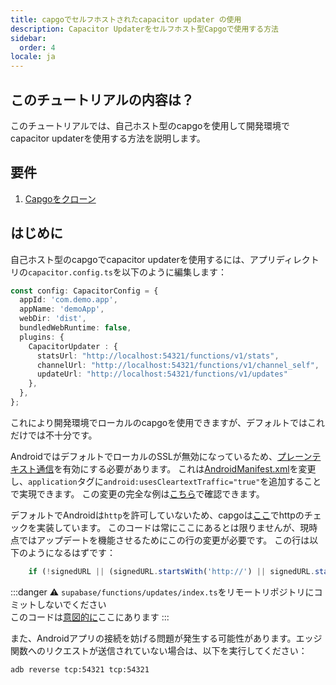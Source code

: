 ```yaml
---
title: capgoでセルフホストされたcapacitor updater の使用
description: Capacitor Updaterをセルフホスト型Capgoで使用する方法
sidebar:
  order: 4
locale: ja
---
```


## このチュートリアルの内容は？

このチュートリアルでは、自己ホスト型のcapgoを使用して開発環境でcapacitor updaterを使用する方法を説明します。

## 要件

1. [Capgoをクローン](https://github.com/Cap-go/capgo)

## はじめに

自己ホスト型のcapgoでcapacitor updaterを使用するには、アプリディレクトリの`capacitor.config.ts`を以下のように編集します：

```ts
const config: CapacitorConfig = {
  appId: 'com.demo.app',
  appName: 'demoApp',
  webDir: 'dist',
  bundledWebRuntime: false,
  plugins: {
    CapacitorUpdater : {
      statsUrl: "http://localhost:54321/functions/v1/stats",
      channelUrl: "http://localhost:54321/functions/v1/channel_self",
      updateUrl: "http://localhost:54321/functions/v1/updates"
    },
  },
};
```

これにより開発環境でローカルのcapgoを使用できますが、デフォルトではこれだけでは不十分です。

AndroidではデフォルトでローカルのSSLが無効になっているため、[プレーンテキスト通信](https://developer.android.com/topic/security/risks/cleartext)を有効にする必要があります。
これは[AndroidManifest.xml](https://github.com/Cap-go/capacitor-updater/blob/main/android/src/main/AndroidManifest.xml)を変更し、`application`タグに`android:usesCleartextTraffic="true"`を追加することで実現できます。
この変更の完全な例は[こちら](https://gist.github.com/WcaleNieWolny/061a015acdebe35eaf3afd7030797701)で確認できます。

デフォルトでAndroidは`http`を許可していないため、capgoは[ここ](https://github.com/Cap-go/capgo/blob/4cce6c0707d745faa2afbab643e636bad927c602/supabase/functions/updates/index.ts#L396)でhttpのチェックを実装しています。
このコードは常にここにあるとは限りませんが、現時点ではアップデートを機能させるためにこの行の変更が必要です。
この行は以下のようになるはずです：

```ts
    if (!signedURL || (signedURL.startsWith('http://') || signedURL.startsWith('https://'))) {
```

:::danger
⚠️ `supabase/functions/updates/index.ts`をリモートリポジトリにコミットしないでください\
このコードは[意図的に](https://github.com/Cap-go/capacitor-updater/issues/37#issuecomment-1684916354)ここにあります
:::

また、Androidアプリの接続を妨げる問題が発生する可能性があります。エッジ関数へのリクエストが送信されていない場合は、以下を実行してください：
```bash
adb reverse tcp:54321 tcp:54321
```
